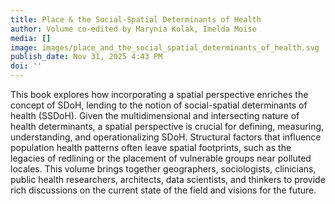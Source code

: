 ```yaml
---
title: Place & the Social-Spatial Determinants of Health
author: Volume co-edited by Marynia Kolak, Imelda Moise
media: []
image: images/place_and_the_social_spatial_determinants_of_health.svg
publish_date: Nov 31, 2025 4:43 PM
doi: ''
---
```

This book explores how incorporating a spatial perspective enriches the concept of SDoH, lending to the notion of social-spatial determinants of health (SSDoH). Given the multidimensional and intersecting nature of health determinants, a spatial perspective is crucial for defining, measuring, understanding, and operationalizing SDoH. Structural factors that influence population health patterns often leave spatial footprints, such as the legacies of redlining or the placement of vulnerable groups near polluted locales. This volume brings together geographers, sociologists, clinicians, public health researchers, architects, data scientists, and thinkers to provide rich discussions on the current state of the field and visions for the future.
